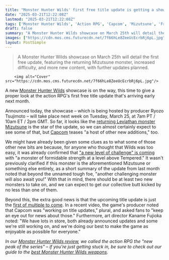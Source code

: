 ```yaml
---
title: "Monster Hunter Wilds' first free title update is getting a showcase next week to unveil 'a host' of new additions coming to the action RPG"
date: "2025-03-21T12:22:08Z"
lastmod: "2025-03-21T12:22:08Z"
tags: ['Monster Hunter Wilds', 'Action RPG', 'Capcom', 'Mizutsune', 'Free Update', 'PC', 'PlayStation', 'Xbox']
draft: false
summary: "A Monster Hunter Wilds showcase on March 25th will detail the first free update, featuring the returning Mizutsune monster, increased difficulty, and more new content, with further updates planned."
images: ["https://cdn.mos.cms.futurecdn.net/7f66hLe8ZeeUcEcrbRj6pL.jpg"]
layout: PostSimple
---
```

> A Monster Hunter Wilds showcase on March 25th will detail the first free update, featuring the returning Mizutsune monster, increased difficulty, and more new content, with further updates planned.


        <img alt="Cover" src="https://cdn.mos.cms.futurecdn.net/7f66hLe8ZeeUcEcrbRj6pL.jpg"/>
        
A new [<u>Monster Hunter Wilds</u>](https://www.gamesradar.com/games/monster-hunter/monster-hunter-wilds-guide/) showcase is on the way, this time to give a proper look at the action RPG's first free title update that's arriving early next month.

Announced today, the showcase – which is being hosted by producer Ryozo Tsujimoto – will take place next week on Tuesday, March 25, at 7am PT / 10am ET / 2pm GMT. So far, it looks like the [<u>returning Leviathan monster Mizutsune</u>](https://www.gamesradar.com/games/monster-hunter/monster-hunter-wilds-has-already-revealed-its-first-free-update-and-its-adding-one-of-my-all-time-favorite-monsters-this-spring/) is the star of the update, so we can almost certainly expect to see some of that, but [Capcom](https://www.gamesradar.com/tag/capcom/) teases "a host of other new additions," too.

We might have already been given some clues as to what some of those other new bits are because, for anyone who thought that Wilds was too easy, it was already confirmed that [<u>"a new level of challenge" is coming</u>](https://www.gamesradar.com/games/monster-hunter/monster-hunter-wilds-update-coming-early-april-will-crank-up-the-difficulty-and-add-a-new-place-to-hang-out-with-other-players-addressing-2-big-concerns/) with "a monster of formidable strength at a level above Tempered." It wasn't previously clarified if this monster is the aforementioned Mizutsune or something else entirely, as a short summary of the update from last month noted that beyond the unnamed tough foe, "another challenging monster will also await you!" With that in mind, there should be at least two new monsters to take on, and we can expect to get our collective butt kicked by no less than one of them.

Beyond this, the extra good news is that the upcoming title update is just the [<u>first of multiple to come</u>](https://www.gamesradar.com/games/monster-hunter/capcom-promises-lots-in-store-for-monster-hunter-wilds-beyond-just-the-planned-title-updates-not-to-mention-the-series-as-a-whole/). In a recent video, the game's producer noted that Capcom was "working on title updates," plural, and asked fans to "keep an eye out for news about those." Furthermore, art director Kaname Fujioka noted: "We have lots in store, both already announced updates and some we're still working on, and we're doing our best to make the game as enjoyable as possible for everyone."

*In our *[<u><em>Monster Hunter Wilds review</em></u>](https://www.gamesradar.com/games/monster-hunter/monster-hunter-wilds-review/)*, we called the action RPG the "new peak of the series" – if you're just getting stuck in, be sure to check out our guide to the *[<u><em>best Monster Hunter Wilds weapons</em></u>](https://www.gamesradar.com/games/monster-hunter/monster-hunter-wilds-weapon-tier-list-best/)*.*
        